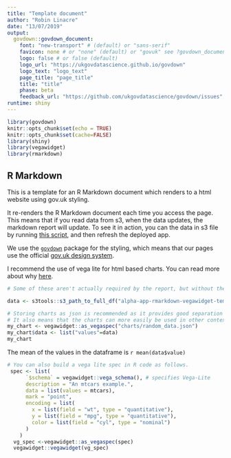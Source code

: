 ```yaml
---
title: "Template document"
author: "Robin Linacre"
date: "13/07/2019"
output:
  govdown::govdown_document:
    font: "new-transport" # (default) or "sans-serif"
    favicon: none # or "none" (default) or "govuk" see ?govdown_document
    logo: false # or false (default)
    logo_url: "https://ukgovdatascience.github.io/govdown"
    logo_text: "logo_text"
    page_title: "page_title"
    title: "title"
    phase: beta
    feedback_url: "https://github.com/ukgovdatascience/govdown/issues"
runtime: shiny
---
```


```r

library(govdown)
knitr::opts_chunk$set(echo = TRUE)
knitr::opts_chunk$set(cache=FALSE)
library(shiny)
library(vegawidget)
library(rmarkdown)

```

## R Markdown

This is a template for an R Markdown document which renders to a html website using gov.uk styling.

It re-renders the R Markdown document each time you access the page.  This means that if you read data from s3, when the data updates, the markdown report will update.  To see it in action, you can the data in s3 file by running [this script](update_data.R), and then refresh the deployed app.

We use the [`govdown`](https://github.com/ukgovdatascience/govdown) package for the styling, which means that our pages use the official [gov.uk design system](https://design-system.service.gov.uk/).

I recommend the use of vega lite for html based charts.  You can read more about why [here](https://medium.com/@robin.linacre/why-im-backing-vega-lite-as-our-default-tool-for-data-visualisation-51c20970df39).


```r
# Some of these aren't actually required by the report, but without them packrat doesn't realise they're required

data <- s3tools::s3_path_to_full_df("alpha-app-rmarkdown-vegawidget-template/random_data.csv")

# Storing charts as json is recommended as it provides good separation of concerns.
# It also means that the charts can more easily be used in other contexts (other web pages, Python etc.)
my_chart <- vegawidget::as_vegaspec("charts/random_data.json")
my_chart$data <- list("values"=data)
my_chart

```



The mean of the values in the dataframe is `r mean(data$value)`



```r
# You can also build a vega lite spec in R code as follows.
 spec <- list(
      `$schema` = vegawidget::vega_schema(), # specifies Vega-Lite
      description = "An mtcars example.",
      data = list(values = mtcars),
      mark = "point",
      encoding = list(
        x = list(field = "wt", type = "quantitative"),
        y = list(field = "mpg", type = "quantitative"),
        color = list(field = "cyl", type = "nominal")
      )
    )
  vg_spec <-vegawidget::as_vegaspec(spec)
  vegawidget::vegawidget(vg_spec)

```
